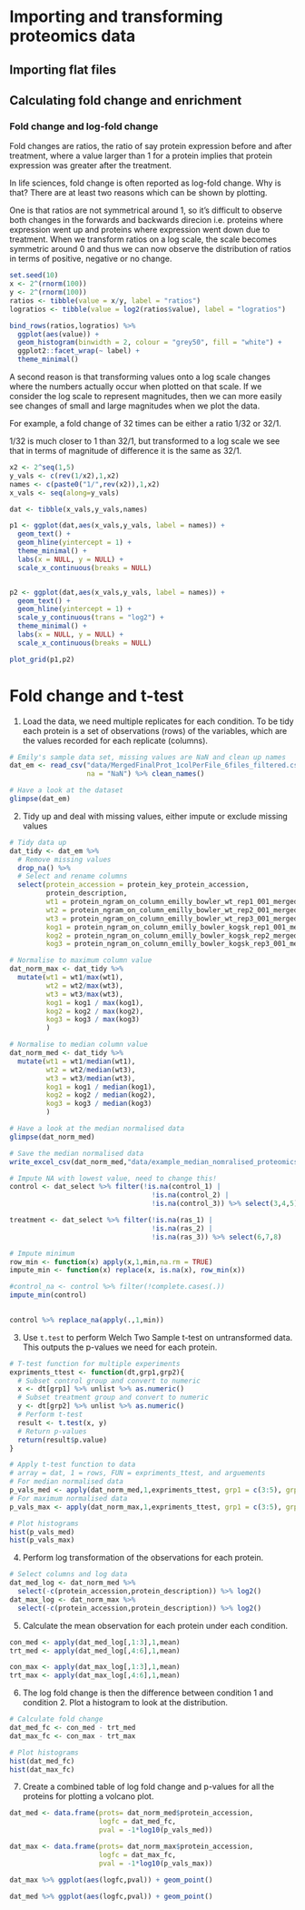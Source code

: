 # Importing and transforming proteomics data

## Importing flat files

## Calculating fold change and enrichment

### Fold change and log-fold change

Fold changes are ratios, the ratio of say protein expression before and
after treatment, where a value larger than 1 for a protein implies that 
protein expression was greater after the treatment.

In life sciences, fold change is often reported as log-fold change. Why is that?
There are at least two reasons which can be shown by plotting.

One is that ratios are not symmetrical around 1, so it's difficult to observe
both changes in the forwards and backwards direcion i.e. proteins where expression
went up and proteins where expression went down due to treatment. When we 
transform ratios on a log scale, the scale becomes symmetric around 0 and thus
we can now observe the distribution of ratios in terms of positive, negative or
no change.

```r
set.seed(10)
x <- 2^(rnorm(100))
y <- 2^(rnorm(100))
ratios <- tibble(value = x/y, label = "ratios")
logratios <- tibble(value = log2(ratios$value), label = "logratios")

bind_rows(ratios,logratios) %>% 
  ggplot(aes(value)) +
  geom_histogram(binwidth = 2, colour = "grey50", fill = "white") +
  ggplot2::facet_wrap(~ label) +
  theme_minimal()
```

A second reason is that transforming values onto a log scale changes where
the numbers actually occur when plotted on that scale. If we consider the log
scale to represent magnitudes, then we can more easily see changes of small and
large magnitudes when we plot the data.

For example, a fold change of 32 times can be either a ratio 1/32 or 32/1. 

1/32 is much closer to 1 than 32/1, but transformed to a log scale we see that in 
terms of magnitude of difference it is the same as 32/1.

```r
x2 <- 2^seq(1,5)
y_vals <- c(rev(1/x2),1,x2)
names <- c(paste0("1/",rev(x2)),1,x2)
x_vals <- seq(along=y_vals)

dat <- tibble(x_vals,y_vals,names)

p1 <- ggplot(dat,aes(x_vals,y_vals, label = names)) +
  geom_text() +
  geom_hline(yintercept = 1) +
  theme_minimal() +
  labs(x = NULL, y = NULL) +
  scale_x_continuous(breaks = NULL)


p2 <- ggplot(dat,aes(x_vals,y_vals, label = names)) +
  geom_text() +
  geom_hline(yintercept = 1) +
  scale_y_continuous(trans = "log2") +
  theme_minimal() +
  labs(x = NULL, y = NULL) +
  scale_x_continuous(breaks = NULL)

plot_grid(p1,p2)

```

# Fold change and t-test

1. Load the data, we need multiple replicates for each condition. To be tidy
each protein is a set of observations (rows) of the variables, which are the
values recorded for each replicate (columns).

```r
# Emily's sample data set, missing values are NaN and clean up names
dat_em <- read_csv("data/MergedFinalProt_1colPerFile_6files_filtered.csv", 
                   na = "NaN") %>% clean_names()

# Have a look at the dataset
glimpse(dat_em)
```

2. Tidy up and deal with missing values, either impute or exclude missing values

```r
# Tidy data up
dat_tidy <- dat_em %>%
  # Remove missing values
  drop_na() %>% 
  # Select and rename columns
  select(protein_accession = protein_key_protein_accession,
         protein_description,
         wt1 = protein_ngram_on_column_emilly_bowler_wt_rep1_001_merged_spectrum_ia_final_protein,
         wt2 = protein_ngram_on_column_emilly_bowler_wt_rep2_001_merged_spectrum_ia_final_protein,
         wt3 = protein_ngram_on_column_emilly_bowler_wt_rep3_001_merged_spectrum_ia_final_protein,
         kog1 = protein_ngram_on_column_emilly_bowler_kogsk_rep1_001_merged_spectrum_ia_final_protein,
         kog2 = protein_ngram_on_column_emilly_bowler_kogsk_rep2_merged_ia_final_protein,
         kog3 = protein_ngram_on_column_emilly_bowler_kogsk_rep3_001_merged_spectrum_ia_final_protein)

# Normalise to maximum column value
dat_norm_max <- dat_tidy %>% 
  mutate(wt1 = wt1/max(wt1),
         wt2 = wt2/max(wt3),
         wt3 = wt3/max(wt3),
         kog1 = kog1 / max(kog1),
         kog2 = kog2 / max(kog2),
         kog3 = kog3 / max(kog3)
         )

# Normalise to median column value
dat_norm_med <- dat_tidy %>% 
  mutate(wt1 = wt1/median(wt1),
         wt2 = wt2/median(wt3),
         wt3 = wt3/median(wt3),
         kog1 = kog1 / median(kog1),
         kog2 = kog2 / median(kog2),
         kog3 = kog3 / median(kog3)
         )

# Have a look at the median normalised data
glimpse(dat_norm_med)

# Save the median normalised data
write_excel_csv(dat_norm_med,"data/example_median_nomralised_proteomics_data.csv")

```


```r
# Impute NA with lowest value, need to change this!
control <- dat_select %>% filter(!is.na(control_1) | 
                                   !is.na(control_2) | 
                                   !is.na(control_3)) %>% select(3,4,5) 

treatment <- dat_select %>% filter(!is.na(ras_1) | 
                                   !is.na(ras_2) | 
                                   !is.na(ras_3)) %>% select(6,7,8) 

# Impute minimum
row_min <- function(x) apply(x,1,min,na.rm = TRUE)
impute_min <- function(x) replace(x, is.na(x), row_min(x))

#control_na <- control %>% filter(!complete.cases(.))
impute_min(control)

 
control %>% replace_na(apply(.,1,min))
```

3. Use `t.test` to perform Welch Two Sample t-test on untransformed data. 
This outputs the p-values we need for each protein.


```r
# T-test function for multiple experiments
expriments_ttest <- function(dt,grp1,grp2){
  # Subset control group and convert to numeric
  x <- dt[grp1] %>% unlist %>% as.numeric()
  # Subset treatment group and convert to numeric
  y <- dt[grp2] %>% unlist %>% as.numeric()
  # Perform t-test
  result <- t.test(x, y)
  # Return p-values
  return(result$p.value)
}  

# Apply t-test function to data
# array = dat, 1 = rows, FUN = expriments_ttest, and arguements
# For median normalised data
p_vals_med <- apply(dat_norm_med,1,expriments_ttest, grp1 = c(3:5), grp2 = c(6:8))
# For maximum normalised data
p_vals_max <- apply(dat_norm_max,1,expriments_ttest, grp1 = c(3:5), grp2 = c(6:8))

# Plot histograms
hist(p_vals_med)
hist(p_vals_max)
```

4. Perform log transformation of the observations for each protein.

```r
# Select columns and log data
dat_med_log <- dat_norm_med %>% 
  select(-c(protein_accession,protein_description)) %>% log2()
dat_max_log <- dat_norm_max %>% 
  select(-c(protein_accession,protein_description)) %>% log2()
```

5. Calculate the mean observation for each protein under each condition.

```r
con_med <- apply(dat_med_log[,1:3],1,mean)
trt_med <- apply(dat_med_log[,4:6],1,mean)

con_max <- apply(dat_max_log[,1:3],1,mean)
trt_max <- apply(dat_max_log[,4:6],1,mean)
```

6. The log fold change is then the difference between condition 1 and condition 2.
Plot a histogram to look at the distribution.

```r
# Calculate fold change
dat_med_fc <- con_med - trt_med
dat_max_fc <- con_max - trt_max

# Plot histograms
hist(dat_med_fc)
hist(dat_max_fc)
```

7. Create a combined table of log fold change and p-values for all the proteins
for plotting a volcano plot.

```r
dat_med <- data.frame(prots= dat_norm_med$protein_accession,
                      logfc = dat_med_fc, 
                      pval = -1*log10(p_vals_med))

dat_max <- data.frame(prots= dat_norm_max$protein_accession,
                      logfc = dat_max_fc, 
                      pval = -1*log10(p_vals_max))

dat_max %>% ggplot(aes(logfc,pval)) + geom_point()

dat_med %>% ggplot(aes(logfc,pval)) + geom_point()

```
